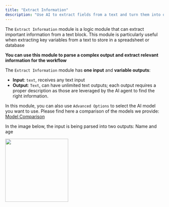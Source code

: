 ```yaml
---
title: "Extract Information"
description: "Use AI to extract fields from a text and turn them into outputs"
---
```


The `Extract Information` module is a logic module that can extract important information from a text block. This module is particularly useful when extracting key variables from a text to store in a spreadsheet or database

**You can use this module to parse a complex output and extract relevant information for the workflow**

The `Extract Information` module has **one input** and **variable outputs**:

- **Input**: `text`, receives any text input
- **Output**: `Text`, can have unlimited text outputs; each output requires a proper description as those are leveraged by the AI agent to find the right information.

In this module, you can also use `Advanced Options` to select the AI model you want to use. Please find here a comparison of the models we provide: [Model Comparison](/content/text)

In the image below, the input is being parsed into two outputs: Name and age

<img height="200" src="/images/EI.png" />

